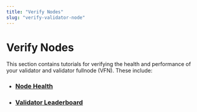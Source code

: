 ```yaml
---
title: "Verify Nodes"
slug: "verify-validator-node"
---
```


# Verify Nodes

This section contains tutorials for verifying the health and performance of your validator and validator fullnode (VFN). These include:

- ### [Node Health](./verify-nodes/node-liveness-criteria.mdx)
- ### [Validator Leaderboard](./verify-nodes/leaderboard-metrics.mdx)
